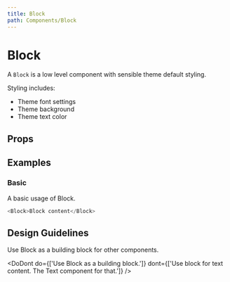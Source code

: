 ```yaml
---
title: Block
path: Components/Block
---
```



# Block

A `Block` is a low level component with sensible theme default styling.

Styling includes:

- Theme font settings
- Theme background
- Theme text color

## Props

<Props of="Block" />

## Examples

### Basic

A basic usage of Block.

```js live
<Block>Block content</Block>
```

## Design Guidelines

Use Block as a building block for other components.

<DoDont
  do={['Use Block as a building block.']}
  dont={['Use block for text content. The Text component for that.']}
/>
